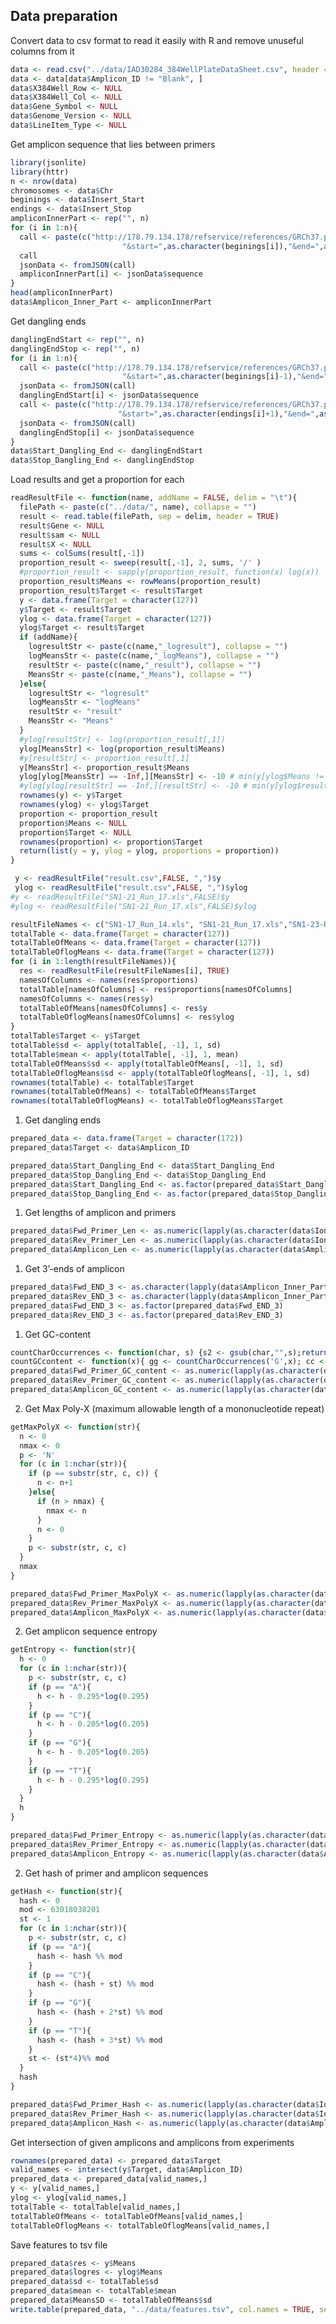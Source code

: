 
## Data preparation

Сonvert data to csv format to read it easily with R and remove unuseful columns from it

```r
data <- read.csv("../data/IAD30284_384WellPlateDataSheet.csv", header = TRUE, skip = 14)
data <- data[data$Amplicon_ID != "Blank", ]
data$X384Well_Row <- NULL
data$X384Well_Col <- NULL
data$Gene_Symbol <- NULL
data$Genome_Version <- NULL
data$LineItem_Type <- NULL
```

Get amplicon sequence that lies between primers
```r
library(jsonlite)
library(httr)
n <- nrow(data)
chromosomes <- data$Chr
beginings <- data$Insert_Start
endings <- data$Insert_Stop
ampliconInnerPart <- rep("", n)
for (i in 1:n){
  call <- paste(c("http://178.79.134.178/refservice/references/GRCh37.p13/sequence?contig=", as.character(chromosomes[i]),
                         "&start=",as.character(beginings[i]),"&end=",as.character(endings[i])), collapse = "")
  call
  jsonData <- fromJSON(call)
  ampliconInnerPart[i] <- jsonData$sequence
}
head(ampliconInnerPart)
data$Amplicon_Inner_Part <- ampliconInnerPart
```

Get dangling ends
```r
danglingEndStart <- rep("", n)
danglingEndStop <- rep("", n)
for (i in 1:n){
  call <- paste(c("http://178.79.134.178/refservice/references/GRCh37.p13/sequence?contig=", as.character(chromosomes[i]),
                         "&start=",as.character(beginings[i]-1),"&end=",as.character(beginings[i]-1)), collapse = "")
  jsonData <- fromJSON(call)
  danglingEndStart[i] <- jsonData$sequence
  call <- paste(c("http://178.79.134.178/refservice/references/GRCh37.p13/sequence?contig=", as.character(chromosomes[i]),
                        "&start=",as.character(endings[i]+1),"&end=",as.character(endings[i]+1)), collapse = "")
  jsonData <- fromJSON(call)
  danglingEndStop[i] <- jsonData$sequence
}
data$Start_Dangling_End <- danglingEndStart
data$Stop_Dangling_End <- danglingEndStop
```

Load results and get a proportion for each
```r

readResultFile <- function(name, addName = FALSE, delim = "\t"){
  filePath <- paste(c("../data/", name), collapse = "")
  result <- read.table(filePath, sep = delim, header = TRUE)
  result$Gene <- NULL
  result$sam <- NULL
  result$X <- NULL
  sums <- colSums(result[,-1])
  proportion_result <- sweep(result[,-1], 2, sums, '/' )
  #proportion_result <- sapply(proportion_result, function(x) log(x))
  proportion_result$Means <- rowMeans(proportion_result)
  proportion_result$Target <- result$Target
  y <- data.frame(Target = character(127))
  y$Target <- result$Target
  ylog <- data.frame(Target = character(127))
  ylog$Target <- result$Target
  if (addName){
    logresultStr <- paste(c(name,"_logresult"), collapse = "")
    logMeansStr <- paste(c(name,"_logMeans"), collapse = "")
    resultStr <- paste(c(name,"_result"), collapse = "")
    MeansStr <- paste(c(name,"_Means"), collapse = "")
  }else{
    logresultStr <- "logresult"
    logMeansStr <- "logMeans"
    resultStr <- "result"
    MeansStr <- "Means"
  }
  #ylog[resultStr] <- log(proportion_result[,1])
  ylog[MeansStr] <- log(proportion_result$Means)
  #y[resultStr] <- proportion_result[,1]
  y[MeansStr] <- proportion_result$Means
  ylog[ylog[MeansStr] == -Inf,][MeansStr] <- -10 # min(y[ylog$Means != -Inf,]$logMeans) - 20
  #ylog[ylog[resultStr] == -Inf,][resultStr] <- -10 # min(y[ylog$result != -Inf,]$logresult) - 20
  rownames(y) <- y$Target
  rownames(ylog) <- ylog$Target
  proportion <- proportion_result
  proportion$Means <- NULL
  proportion$Target <- NULL
  rownames(proportion) <- proportion$Target
  return(list(y = y, ylog = ylog, proportions = proportion))
}

 y <- readResultFile("result.csv",FALSE, ",")$y
 ylog <- readResultFile("result.csv",FALSE, ",")$ylog
#y <- readResultFile("SN1-21_Run_17.xls",FALSE)$y
#ylog <- readResultFile("SN1-21_Run_17.xls",FALSE)$ylog

resultFileNames <- c("SN1-17_Run_14.xls", "SN1-21_Run_17.xls","SN1-23-Run_18.xls","SN1-25-Run_19.xls", "SN1-26-Run_20.xls")
totalTable <- data.frame(Target = character(127))
totalTableOfMeans <- data.frame(Target = character(127))
totalTableOflogMeans <- data.frame(Target = character(127))
for (i in 1:length(resultFileNames)){
  res <- readResultFile(resultFileNames[i], TRUE)
  namesOfColumns <- names(res$proportions)
  totalTable[namesOfColumns] <- res$proportions[namesOfColumns]
  namesOfColumns <- names(res$y)
  totalTableOfMeans[namesOfColumns] <- res$y
  totalTableOflogMeans[namesOfColumns] <- res$ylog
}
totalTable$Target <- y$Target
totalTable$sd <- apply(totalTable[, -1], 1, sd)
totalTable$mean <- apply(totalTable[, -1], 1, mean)
totalTableOfMeans$sd <- apply(totalTableOfMeans[, -1], 1, sd)
totalTableOflogMeans$sd <- apply(totalTableOflogMeans[, -1], 1, sd)
rownames(totalTable) <- totalTable$Target
rownames(totalTableOfMeans) <- totalTableOfMeans$Target
rownames(totalTableOflogMeans) <- totalTableOflogMeans$Target
```

(1) Get dangling ends
```r
prepared_data <- data.frame(Target = character(172))
prepared_data$Target <- data$Amplicon_ID

prepared_data$Start_Dangling_End <- data$Start_Dangling_End
prepared_data$Stop_Dangling_End <- data$Stop_Dangling_End
prepared_data$Start_Dangling_End <- as.factor(prepared_data$Start_Dangling_End)
prepared_data$Stop_Dangling_End <- as.factor(prepared_data$Stop_Dangling_End)

```

(1) Get lengths of amplicon and primers
```r
prepared_data$Fwd_Primer_Len <- as.numeric(lapply(as.character(data$Ion_AmpliSeq_Fwd_Primer.), function(x) nchar(x)))
prepared_data$Rev_Primer_Len <- as.numeric(lapply(as.character(data$Ion_AmpliSeq_Rev_Primer.), function(x) nchar(x)))
prepared_data$Amplicon_Len <- as.numeric(lapply(as.character(data$Amplicon_Inner_Part), function(x) nchar(x)))
```

(1) Get 3'-ends of amplicon
```r
prepared_data$Fwd_END_3 <- as.character(lapply(data$Amplicon_Inner_Part, function(x) substr(x, nchar(x), nchar(x))))
prepared_data$Rev_END_3 <- as.character(lapply(data$Amplicon_Inner_Part, function(x) substr(x, 1, 1)))
prepared_data$Fwd_END_3 <- as.factor(prepared_data$Fwd_END_3)
prepared_data$Rev_END_3 <- as.factor(prepared_data$Rev_END_3)
```

(1) Get GC-content
```r
countCharOccurrences <- function(char, s) {s2 <- gsub(char,"",s);return (nchar(s) - nchar(s2))}
countGCcontent <- function(x){ gg <- countCharOccurrences('G',x); cc <-countCharOccurrences('C',x); aa <- countCharOccurrences('A',x); tt <- countCharOccurrences('T',x); (cc+gg)*100/(aa+tt+cc+gg) }
prepared_data$Fwd_Primer_GC_content <- as.numeric(lapply(as.character(data$Ion_AmpliSeq_Fwd_Primer.), function(x)  countGCcontent(x)))
prepared_data$Rev_Primer_GC_content <- as.numeric(lapply(as.character(data$Ion_AmpliSeq_Rev_Primer.), function(x)  countGCcontent(x)))
prepared_data$Amplicon_GC_content <- as.numeric(lapply(as.character(data$Amplicon_Inner_Part), function(x) countGCcontent(x)))
```

(2) Get Max Poly-X (maximum allowable length of a mononucleotide repeat)
```r
getMaxPolyX <- function(str){
  n <- 0
  nmax <- 0
  p <- 'N'
  for (c in 1:nchar(str)){
    if (p == substr(str, c, c)) {
      n <- n+1
    }else{
      if (n > nmax) {
        nmax <- n
      }
      n <- 0
    }
    p <- substr(str, c, c)
  }
  nmax
}
```
```r
prepared_data$Fwd_Primer_MaxPolyX <- as.numeric(lapply(as.character(data$Ion_AmpliSeq_Fwd_Primer.), function(x) getMaxPolyX(x)))
prepared_data$Rev_Primer_MaxPolyX <- as.numeric(lapply(as.character(data$Ion_AmpliSeq_Rev_Primer.), function(x) getMaxPolyX(x)))
prepared_data$Amplicon_MaxPolyX <- as.numeric(lapply(as.character(data$Amplicon_Inner_Part), function(x) getMaxPolyX(x)))
```

(2) Get amplicon sequence entropy
```r
getEntropy <- function(str){
  h <- 0
  for (c in 1:nchar(str)){
    p <- substr(str, c, c)
    if (p == "A"){
      h <- h - 0.295*log(0.295)
    }
    if (p == "C"){
      h <- h - 0.205*log(0.205)
    }
    if (p == "G"){
      h <- h - 0.205*log(0.205)
    }
    if (p == "T"){
      h <- h - 0.295*log(0.295)
    }
  }
  h
}
```
```r
prepared_data$Fwd_Primer_Entropy <- as.numeric(lapply(as.character(data$Ion_AmpliSeq_Fwd_Primer.), function(x) getEntropy(x)))
prepared_data$Rev_Primer_Entropy <- as.numeric(lapply(as.character(data$Ion_AmpliSeq_Rev_Primer.), function(x) getEntropy(x)))
prepared_data$Amplicon_Entropy <- as.numeric(lapply(as.character(data$Amplicon_Inner_Part), function(x) getEntropy(x)))
```

(2) Get hash of primer and amplicon sequences
```r
getHash <- function(str){
  hash <- 0
  mod <- 63018038201
  st <- 1
  for (c in 1:nchar(str)){
    p <- substr(str, c, c)
    if (p == "A"){
      hash <- hash %% mod
    }
    if (p == "C"){
      hash <- (hash + st) %% mod
    }
    if (p == "G"){
      hash <- (hash + 2*st) %% mod
    }
    if (p == "T"){
      hash <- (hash + 3*st) %% mod
    }
    st <- (st*4)%% mod
  }
  hash
}
```
```r
prepared_data$Fwd_Primer_Hash <- as.numeric(lapply(as.character(data$Ion_AmpliSeq_Fwd_Primer.), function(x) getHash(x)))
prepared_data$Rev_Primer_Hash <- as.numeric(lapply(as.character(data$Ion_AmpliSeq_Rev_Primer.), function(x) getHash(x)))
prepared_data$Amplicon_Hash <- as.numeric(lapply(as.character(data$Amplicon_Inner_Part), function(x) getHash(x)))
```

Get intersection of given amplicons and amplicons from experiments
```r
rownames(prepared_data) <- prepared_data$Target
valid_names <- intersect(y$Target, data$Amplicon_ID)
prepared_data <- prepared_data[valid_names,]
y <- y[valid_names,]
ylog <- ylog[valid_names,]
totalTable <- totalTable[valid_names,]
totalTableOfMeans <- totalTableOfMeans[valid_names,]
totalTableOflogMeans <- totalTableOflogMeans[valid_names,]
```

Save features to tsv file
```r
prepared_data$res <- y$Means
prepared_data$logres <- ylog$Means
prepared_data$sd <- totalTable$sd
prepared_data$mean <- totalTable$mean
prepared_data$MeansSD <- totalTableOfMeans$sd
write.table(prepared_data, "../data/features.tsv", col.names = TRUE, sep = "\t", row.names = FALSE, quote = FALSE)
```

